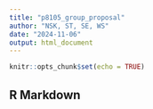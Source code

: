 ```yaml
---
title: "p8105_group_proposal"
author: "NSK, ST, SE, WS"
date: "2024-11-06"
output: html_document
---
```


```r

knitr::opts_chunk$set(echo = TRUE)

```

## R Markdown

```r


```
